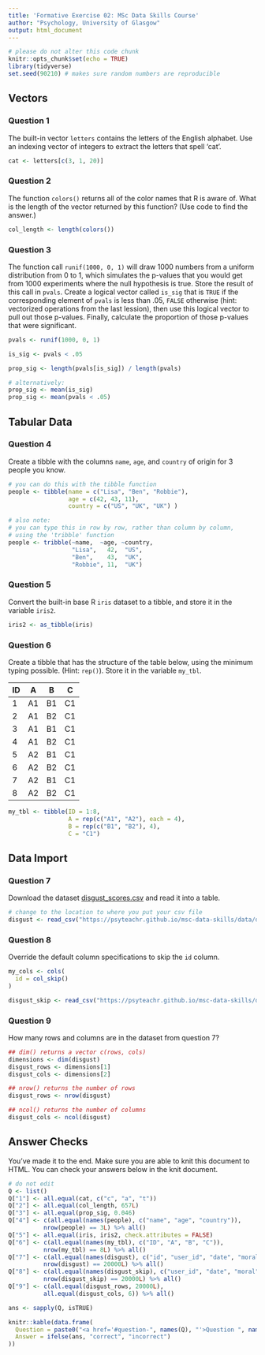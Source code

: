 ```yaml
---
title: 'Formative Exercise 02: MSc Data Skills Course'
author: "Psychology, University of Glasgow"
output: html_document
---
```


```r
# please do not alter this code chunk
knitr::opts_chunk$set(echo = TRUE)
library(tidyverse)
set.seed(90210) # makes sure random numbers are reproducible
```

## Vectors

### Question 1

The built-in vector `letters` contains the letters of the English alphabet.  Use an indexing vector of integers to extract the letters that spell 'cat'.

```r
cat <- letters[c(3, 1, 20)]
```


### Question 2

The function `colors()` returns all of the color names that R is aware of. What is the length of the vector returned by this function? (Use code to find the answer.)

```r
col_length <- length(colors())
```

### Question 3

The function call `runif(1000, 0, 1)` will draw 1000 numbers from a uniform distribution from 0 to 1, which simulates the p-values that you would get from 1000 experiments where the null hypothesis is true. Store the result of this call in `pvals`. Create a logical vector called `is_sig` that is `TRUE` if the corresponding element of `pvals` is less than .05, `FALSE` otherwise (hint: vectorized operations from the last lession), then use this logical vector to pull out those p-values. Finally, calculate the proportion of those p-values that were significant.

```r
pvals <- runif(1000, 0, 1)

is_sig <- pvals < .05

prop_sig <- length(pvals[is_sig]) / length(pvals)

# alternatively:
prop_sig <- mean(is_sig)
prop_sig <- mean(pvals < .05)

```


## Tabular Data 

### Question 4

Create a tibble with the columns `name`, `age`, and `country` of origin for 3 people you know.

```r

# you can do this with the tibble function
people <- tibble(name = c("Lisa", "Ben", "Robbie"),
                 age = c(42, 43, 11),
                 country = c("US", "UK", "UK") )

# also note:
# you can type this in row by row, rather than column by column,
# using the 'tribble' function
people <- tribble(~name,  ~age, ~country,
                  "Lisa",   42,  "US",
                  "Ben",    43,  "UK",
                  "Robbie", 11,  "UK")

```


### Question 5

Convert the built-in base R `iris` dataset to a tibble, and store it in the variable `iris2`.

```r
iris2 <- as_tibble(iris)
```


### Question 6

Create a tibble that has the structure of the table below, using the minimum typing possible. (Hint: `rep()`).  Store it in the variable `my_tbl`.

ID |  A | B   | C
--|-----|-----|---
1	| A1	| B1	| C1	
2	| A1	| B2	| C1	
3	| A1	| B1	| C1	
4	| A1	| B2	| C1	
5	| A2	| B1	| C1	
6	| A2	| B2	| C1	
7	| A2	| B1	| C1	
8	| A2	| B2	| C1

```r
my_tbl <- tibble(ID = 1:8,
                 A = rep(c("A1", "A2"), each = 4),
                 B = rep(c("B1", "B2"), 4),
                 C = "C1")    
```


## Data Import

### Question 7

Download the dataset [disgust_scores.csv](https://psyteachr.github.io/msc-data-skills/data/disgust_scores.csv) and read it into a table.

```r
# change to the location to where you put your csv file
disgust <- read_csv("https://psyteachr.github.io/msc-data-skills/data/disgust_scores.csv")
```


### Question 8

Override the default column specifications to skip the `id` column.

```r
my_cols <- cols(
  id = col_skip()
)

disgust_skip <- read_csv("https://psyteachr.github.io/msc-data-skills/data/disgust_scores.csv", col_types = my_cols)
```

### Question 9
  
How many rows and columns are in the dataset from question 7?

```r

## dim() returns a vector c(rows, cols)
dimensions <- dim(disgust)
disgust_rows <- dimensions[1]
disgust_cols <- dimensions[2]

## nrow() returns the number of rows
disgust_rows <- nrow(disgust)

## ncol() returns the number of columns
disgust_cols <- ncol(disgust)
```


## Answer Checks

You've made it to the end. Make sure you are able to knit this document to HTML. You can check your answers below in the knit document.

```r
# do not edit
Q <- list()
Q["1"] <- all.equal(cat, c("c", "a", "t"))
Q["2"] <- all.equal(col_length, 657L)
Q["3"] <- all.equal(prop_sig, 0.046)
Q["4"] <- c(all.equal(names(people), c("name", "age", "country")),
          nrow(people) == 3L) %>% all()
Q["5"] <- all.equal(iris, iris2, check.attributes = FALSE)
Q["6"] <- c(all.equal(names(my_tbl), c("ID", "A", "B", "C")),
          nrow(my_tbl) == 8L) %>% all()
Q["7"] <- c(all.equal(names(disgust), c("id", "user_id", "date", "moral", "pathogen", "sexual")), 
          nrow(disgust) == 20000L) %>% all()
Q["8"] <- c(all.equal(names(disgust_skip), c("user_id", "date", "moral", "pathogen", "sexual")), 
          nrow(disgust_skip) == 20000L) %>% all()
Q["9"] <- c(all.equal(disgust_rows, 20000L),
          all.equal(disgust_cols, 6)) %>% all()

ans <- sapply(Q, isTRUE)

knitr::kable(data.frame(
  Question = paste0("<a href='#question-", names(Q), "'>Question ", names(Q), "</a>"),
  Answer = ifelse(ans, "correct", "incorrect")
))
```
